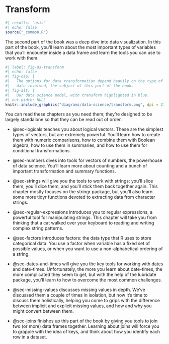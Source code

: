 # Transform {#sec-transform-intro .unnumbered}

```r
#| results: "asis"
#| echo: false
source("_common.R")
```

The second part of the book was a deep dive into data visualization.
In this part of the book, you'll learn about the most important types of variables that you'll encounter inside a data frame and learn the tools you can use to work with them.

```r
#| label: fig-ds-transform
#| echo: false
#| fig-cap: |
#|   The options for data transformation depend heavily on the type of 
#|   data involved, the subject of this part of the book.
#| fig-alt: |
#|   Our data science model, with transform highlighted in blue.
#| out.width: NULL
knitr::include_graphics("diagrams/data-science/transform.png", dpi = 270)
```

You can read these chapters as you need them; they're designed to be largely standalone so that they can be read out of order.

-   @sec-logicals teaches you about logical vectors.
    These are the simplest types of vectors, but are extremely powerful.
    You'll learn how to create them with numeric comparisons, how to combine them with Boolean algebra, how to use them in summaries, and how to use them for conditional transformations.

-   @sec-numbers dives into tools for vectors of numbers, the powerhouse of data science.
    You'll learn more about counting and a bunch of important transformation and summary functions.

-   @sec-strings will give you the tools to work with strings: you'll slice them, you'll dice them, and you'll stick them back together again.
    This chapter mostly focuses on the stringr package, but you'll also learn some more tidyr functions devoted to extracting data from character strings.

-   @sec-regular-expressions introduces you to regular expressions, a powerful tool for manipulating strings.
    This chapter will take you from thinking that a cat walked over your keyboard to reading and writing complex string patterns.

-   @sec-factors introduces factors: the data type that R uses to store categorical data.
    You use a factor when variable has a fixed set of possible values, or when you want to use a non-alphabetical ordering of a string.

-   @sec-dates-and-times will give you the key tools for working with dates and date-times.
    Unfortunately, the more you learn about date-times, the more complicated they seem to get, but with the help of the lubridate package, you'll learn to how to overcome the most common challenges.

-   @sec-missing-values discusses missing values in depth.
    We've discussed them a couple of times in isolation, but now it's time to discuss them holistically, helping you come to grips with the difference between implicit and explicit missing values, and how and why you might convert between them.

-   @sec-joins finishes up this part of the book by giving you tools to join two (or more) data frames together.
    Learning about joins will force you to grapple with the idea of keys, and think about how you identify each row in a dataset.